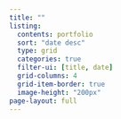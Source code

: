 ```yaml
---
title: ""
listing: 
  contents: portfolio
  sort: "date desc"
  type: grid
  categories: true
  filter-ui: [title, date]
  grid-columns: 4
  grid-item-border: true
  image-height: "200px"
page-layout: full
---
```

